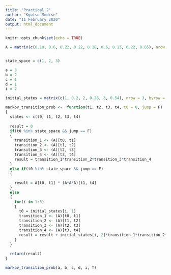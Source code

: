 ```yaml
---
title: "Practical 2"
author: "Kgotso Modise"
date: "11 February 2020"
output: html_document
---
```


```r
knitr::opts_chunk$set(echo = TRUE)
```

```r

A = matrix(c(0.18, 0.6, 0.22, 0.22, 0.18, 0.6, 0.13, 0.22, 0.65), nrow = 3, ncol = 3, byrow = T )


state_space = c(1, 2, 3)

a = 3
b = 2
c = 1
d = 1
i = 2

initial_states = matrix(c(1, 0.2, 2, 0.26, 3, 0.54), nrow = 3, byrow = T)

markov_transition_prob <-  function(t1, t2, t3, t4, t0 = 0, jump = F)
{
  states <- c(t0, t1, t2, t3, t4)
  
  result = 0
  if(t0 %in% state_space && jump == F)
  {
    transition_1 <- (A)[t0, t1]
    transition_2 <- (A)[t1, t2]
    transition_3 <- (A)[t2, t3]
    transition_4 <- (A)[t3, t4]
    result = transition_1*transition_2*transition_3*transition_4
  }
  else if(t0 %in% state_space && jump == F)
  {
    
    result = A[t0, t1] * (A*A*A)[t1, t4]
  }
  else
  {
    for(i in 1:3)
    {
      t0 = initial_states[i, 1]
      transition_1 <- (A)[t0, t1]
      transition_2 <- (A)[t1, t2]
      transition_3 <- (A)[t2, t3]
      transition_4 <- (A)[t3, t4]
      result = result + initial_states[i, 2]*transition_1*transition_2*transition_3*transition_4
    }
  }
  
  return(result)
}

markov_transition_prob(a, b, c, d, i, T)





```
